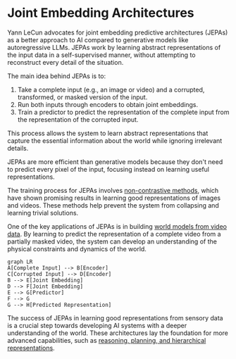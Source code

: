 
# Joint Embedding Architectures

Yann LeCun advocates for joint embedding predictive architectures (JEPAs) as a better approach to AI compared to generative models like autoregressive LLMs. JEPAs work by learning abstract representations of the input data in a self-supervised manner, without attempting to reconstruct every detail of the situation.

The main idea behind JEPAs is to:

1. Take a complete input (e.g., an image or video) and a corrupted, transformed, or masked version of the input.
2. Run both inputs through encoders to obtain joint embeddings.
3. Train a predictor to predict the representation of the complete input from the representation of the corrupted input.

This process allows the system to learn abstract representations that capture the essential information about the world while ignoring irrelevant details.

<Callout emoji="✅">
JEPAs are more efficient than generative models because they don't need to predict every pixel of the input, focusing instead on learning useful representations.
</Callout>

The training process for JEPAs involves [non-contrastive methods](/joint-embedding-architectures/non-contrastive-methods), which have shown promising results in learning good representations of images and videos. These methods help prevent the system from collapsing and learning trivial solutions.

One of the key applications of JEPAs is in building [world models from video data](/joint-embedding-architectures/world-models-from-video). By learning to predict the representation of a complete video from a partially masked video, the system can develop an understanding of the physical constraints and dynamics of the world.

```mermaid
graph LR
A[Complete Input] --> B[Encoder]
C[Corrupted Input] --> D[Encoder]
B --> E[Joint Embedding]
D --> F[Joint Embedding]
E --> G[Predictor]
F --> G
G --> H[Predicted Representation]
```

The success of JEPAs in learning good representations from sensory data is a crucial step towards developing AI systems with a deeper understanding of the world. These architectures lay the foundation for more advanced capabilities, such as [reasoning, planning, and hierarchical representations](/reasoning-planning-hierarchical-representations).